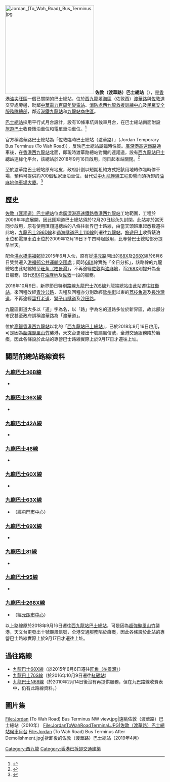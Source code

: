 {{Fanpov|time=2021-01-26T08:25:59+00:00}}
{{Infobox HK Bus terminus
| image = Jordan (To Wah Road) Bus Terminus SW view.jpg
| name = 佐敦（渡華路）巴士總站
| engname= Jordan（To Wah Road）Bus Terminus
| district = [[油尖旺區|油尖旺區]]
| area = 佐敦西／油麻地
| street = [[渡華路|渡華路]]
| coordinates = {{Coord|22|18|28.72|N|114|9|46.84|E}}
| opendate = 2009年12月20日
| closedate = 2018年9月16日
| terminate = [[九巴|九巴]]<br>[[九龍巴士36B線|36B]]、[[九龍巴士36X線|36X]]、[[九龍巴士42A線|42A]]、[[九龍巴士46線|46]]、[[九龍巴士60X線|60X]]、<br>[[九龍巴士63X線|63X]]、[[九龍巴士69X線|69X]]、[[九龍巴士81線|81]]、[[九龍巴士95線|95]]、[[九龍巴士68X線|268X]]
| via = 
| feeder = [[港鐵|港鐵]][[九龍站_(港鐵)|九龍站]]、[[柯士甸站|柯士甸站]]
| nearbystreets = [[渡船街_(香港)|渡船街]]、[[廣東道|廣東道]]、[[佐敦道|佐敦道]]、[[連翔道|連翔道]]、友翔道、[[雅翔道|雅翔道]]、[[柯士甸道|柯士甸道]]西、[[匯翔道|匯翔道]]、[[匯民道|匯民道]]、[[海泓道|海泓道]]、[[欣翔道|欣翔道]]、博物館道、[[西區海底隧道|西區海底隧道]]
| nearbysights = [[凱旋門_(香港)|凱旋門]]、[[環球貿易廣場|環球貿易廣場]]、[[西九文化區|西九文化區]]、[[圓方|圓方]]、[[港景峰|港景峰]]、[[天璽_(香港)|天璽]]、[[漾日居|漾日居]]、[[擎天半島|擎天半島]]、[[君臨天下_(香港)|君臨天下]]、[[文華新村|文華新村]]、[[西九龍公路|西九龍公路]]、[[民眾安全服務隊總部|民眾安全服務隊總部]]、[[御金·國峯|御金·國峯]]、[[The_Austin|The Austin]]
| notes = 
| alternative = 
| bgcolor = red
| fontcolor = white
}}
[[File:Jordan_(To_Wah_Road)_Bus_Terminus.jpg|280px]]
'''佐敦（渡華路）巴士總站'''（{{lang-en|Jordan（To Wah Road）Bus Terminus}}），是[[香港|香港]][[油尖旺區|油尖旺區]]一個已關閉的巴士總站，位於[[西九龍|西九龍填海區]]（佐敦西）[[渡華路|渡華路]]與[[佐敦道|佐敦道]]交界處旁邊，毗鄰[[中華電力|中華電力百周年變電站]]、[[消防處|消防處]][[西九龍救援訓練中心|西九龍救援訓練中心]]及[[民眾安全服務隊總部|民眾安全服務隊總部]]，鄰近[[港鐵|港鐵]][[九龍站_(港鐵)|九龍站]]和[[Union_Square|九龍站商住區]]。

[[巴士總站|巴士總站]]採用平行式月台設計，設有10條車坑與候車月台，在巴士總站南面附設[[旅遊巴士|旅遊巴士]]收費錶泊車位和電單車泊車位。<ref>{{cite news |title=西九龍巴士總站周日啟用　11條巴士線遷入 |url=https://hk.on.cc/hk/bkn/cnt/news/20180910/bkn-20180910172338989-0910_00822_001.html |accessdate=2021-01-26 |publisher=on.cc |date=2018-09-10 |archive-date=2018-10-15 |archive-url=https://web.archive.org/web/20181015161733/http://hk.on.cc/hk/bkn/cnt/news/20180910/bkn-20180910172338989-0910_00822_001.html }}</ref>

官方稱渡華路巴士總站為「佐敦臨時巴士總站（渡華路）」（Jordan Temporary Bus Terminus (To Wah Road)），反映巴士總站屬臨時性質。[[廣深港高速鐵路|廣深港高速鐵路]]通車後，在[[香港西九龍站|香港西九龍站]]北面，即現時渡華路總站對開的連翔道，設有[[西九龍站巴士總站|西九龍站巴士總站]]連綠化平台，該總站於2018年9月16日啟用，同日起本站關閉。<ref>{{cite news |title=西九龍站巴士總站本周日啟用（附圖） |url=https://www.info.gov.hk/gia/general/201809/10/P2018091000736.htm |accessdate=2021-01-26 |publisher=政府新聞公報 |date=2018-09-10 |archive-date=2020-08-04 |archive-url=https://web.archive.org/web/20200804150908/https://www.info.gov.hk/gia/general/201809/10/P2018091000736.htm }}</ref>

至於渡華路巴士總站原有地皮，政府計劃以短期租約方式把該用地轉作臨時停車場，預料可提供約700個私家車泊車位，替代受[[中九龍幹線|中九龍幹線]]工程影響而須拆卸的[[油麻地停車場大廈|油麻地停車場大廈]]。<ref>{{cite news |author1=李智智 |title=高鐵站外渡華路擬建地下停車場　樽頸位恐塞車 |url=https://www.hk01.com/18%E5%8D%80%E6%96%B0%E8%81%9E/346061/%E8%A5%BF%E4%B9%9D%E5%81%9C%E8%BB%8A%E5%A0%B4-%E9%AB%98%E9%90%B5%E7%AB%99%E5%A4%96%E6%B8%A1%E8%8F%AF%E8%B7%AF%E6%93%AC%E5%BB%BA%E5%9C%B0%E4%B8%8B%E5%81%9C%E8%BB%8A%E5%A0%B4-%E6%A8%BD%E9%A0%B8%E4%BD%8D%E6%81%90%E5%A1%9E%E8%BB%8A |accessdate=2021-01-26 |work=香港01 |date=2019-06-28 |archive-date=2019-10-19 |archive-url=https://web.archive.org/web/20191019042928/https://www.hk01.com/18%E5%8D%80%E6%96%B0%E8%81%9E/346061/%E8%A5%BF%E4%B9%9D%E5%81%9C%E8%BB%8A%E5%A0%B4-%E9%AB%98%E9%90%B5%E7%AB%99%E5%A4%96%E6%B8%A1%E8%8F%AF%E8%B7%AF%E6%93%AC%E5%BB%BA%E5%9C%B0%E4%B8%8B%E5%81%9C%E8%BB%8A%E5%A0%B4-%E6%A8%BD%E9%A0%B8%E4%BD%8D%E6%81%90%E5%A1%9E%E8%BB%8A }}</ref>

==歷史==
[[佐敦（匯翔道）巴士總站|佐敦（匯翔道）巴士總站]]位處[[廣深港高速鐵路|廣深港高速鐵路]][[香港西九龍站|香港西九龍站]]工地範圍，工程於2009年年底展開，因此匯翔道巴士總站須於12月20日起永久封閉。此站亦於當天同步啟用，原有使用匯翔道總站的八條往新界巴士路線，由當天頭班車起悉數遷往此站，[[九龍巴士296D線|九龍巴士296D線]]和[[過海隧道巴士110線|過海隧道巴士110線]]則遷往[[九龍站公共運輸交匯處|九龍站]]。[[旅遊巴士|旅遊巴士]]收費錶泊車位和電單車泊車位於2009年12月19日下午四時起啟用，比專營巴士總站部分提早半天。

配合[[洪水橋|洪水橋]][[洪福邨|洪福邨]]於2015年6月入伙，原有從[[洪水橋（洪元路）巴士總站|洪元路]]開出的[[九龍巴士68X線|68X]]及[[九龍巴士268X線|268X]]線於6月6日雙雙遷入[[洪福邨公共運輸交匯處|洪福邨公共運輸交匯處]]；同時[[九龍巴士68X線|68X]]線實施「全日分拆」，該路線的九龍總站由此站縮短至[[旺角（柏景灣）公共運輸交匯處|旺角（柏景灣）]]，不再途經[[佐敦|佐敦]]與[[油麻地|油麻地]]，而[[九龍巴士268X線|268X]]則提升為全日服務，取代[[九龍巴士68X線|68X]]在[[油麻地|油麻地]]及[[佐敦|佐敦]]一段的服務。

2016年10月9日，新界節日特別路線[[九龍巴士70S線|九龍巴士70S線]]九龍端總站由此站遷往[[紅磡站公共運輸交匯處|紅磡站]]，來回程改經[[青沙公路|青沙公路]]，去程及回程亦分別改經[[欽州街|欽州街]]以東的[[荔枝角道|荔枝角道]]及[[長沙灣道|長沙灣道]]，不再途經[[窩打老道|窩打老道]]、[[獅子山隧道|獅子山隧道]]及[[沙田路_(香港)|沙田路]]。

九龍區街道大多以「道」字為名，以「路」字為名的道路多位於新界區，故此部分市民甚至政府誤稱渡華路為「渡華道」。

位於[[高鐵|高鐵]][[香港西九龍站|香港西九龍站]]以北的「[[西九龍站巴士總站|西九龍站巴士總站]]」，已於2018年9月16日啟用，可是因為[[颱風山竹_(2018年)|超強颱風山竹]]襲港，天文台更發出十號颶風信號，全港交通服務陷於癱瘓，因此各條設於此站的專營巴士路線實際上於9月17日才遷往上址。

==關閉前總站路線資料==
===[[九龍巴士36B線|九龍巴士36B線]]===
*{{HK Bus Route KLNT|36B|inline}}

===[[九龍巴士36X線|九龍巴士36X線]]===
*{{HK Bus Route KLNT|36X|inline}}

===[[九龍巴士42A線|九龍巴士42A線]]===
*{{HK Bus Route KLNT|42A|inline}}

===[[九龍巴士46線|九龍巴士46線]]===
*{{HK Bus Route KLNT|46|inline}}

===[[九龍巴士60X線|九龍巴士60X線]]===
*{{HK Bus Route KLNT|60X|inline}}

===[[九龍巴士63X線|九龍巴士63X線]]===
*{{HK Bus Route KLNT|63X|inline}}（經[[屯門市中心|屯門市中心]]）

===[[九龍巴士69X線|九龍巴士69X線]]===
*{{HK Bus Route KLNT|69X|inline}}

===[[九龍巴士81線|九龍巴士81線]]===
*{{HK Bus Route KLNT|81|inline}}

===[[九龍巴士95線|九龍巴士95線]]===
*{{HK Bus Route KLNT|95|inline}}

===[[九龍巴士68X線|九龍巴士268X線]]===
*{{HK Bus Route KLNT|268X|inline}}（經[[元朗市中心|元朗市中心]]）

以上路線原於2018年9月16日遷往[[西九龍站巴士總站|西九龍站巴士總站]]，可是因為[[颱風山竹_(2018年)|超強颱風山竹]]襲港，天文台更發出十號颶風信號，全港交通服務陷於癱瘓，因此各條設於此站的專營巴士路線實際上於9月17日才遷往上址。

==過往路線==
* [[九龍巴士68X線|九龍巴士68X線]]（於2015年6月6日遷往[[旺角（柏景灣）公共運輸交匯處|旺角（柏景灣）]]）
* [[九龍巴士70S線|九龍巴士70S線]]（於2016年10月9日遷往[[紅磡站公共運輸交匯處|紅磡站]]）
* [[九龍巴士N68線|九龍巴士N68線]]（於2010年2月14日後沒有再提供服務，但在九巴路線收費表中，仍有此路線資料。）

==圖片集==
<gallery>
File:Jordan (To Wah Road) Bus Terminus NW view.jpg|遠眺佐敦（渡華路）巴士總站（2010年）
File:JordanToWahRoadTerminal.JPG|佐敦（渡華路）巴士總站候車月台
File:Jordan (To Wah Road) Bus Terminus After Demolishment.jpg|拆卸後的佐敦（渡華路）巴士總站（2019年4月）
</gallery>

[[Category:西九龍|Category:西九龍]]
[[Category:香港已拆卸交通建築|Category:香港已拆卸交通建築]]